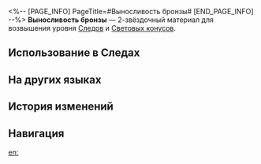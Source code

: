 <%-- [PAGE_INFO]
PageTitle=#Выносливость бронзы#
[END_PAGE_INFO] --%>
{{Предмет Инфобокс
|id          = 110141
|Изображение = Предмет Выносливость бронзы.png
|Тип         = Материал Следов
|Тип2        = Материал возвышения Светового конуса
|Инвентарь   = Материалы улучшения
|Редкость    = 2
|Эффект      = 
|Описание    = Грубый, но прочный древний бронзовый щит. Можно использовать для незначительного повышения уровня Следов персонажей {{Цвет|Выделенный|Сохранения}}.
|Источник1   = [[Чашелист (багровый): Бутон Сохранения (undefined)]]
|Источник2   = [[Неугасаемый пепел]]
|Источник3   = [[Универсальная машина для синтеза: Обмен материалов]]
}}
{{Описание|Древние легенды повествуют о войне, в которой люди исчерпали все доступные и примитивные методы, следуя за богами в битве против чрезвычайно могущественных зверей.<br />Этот щит - свидетель той войны.<br /><br />''«Нет другого выбора, кроме как пытаться остановить войну, даже если усилия тщетны».''}}
'''Выносливость бронзы''' — 2-звёздочный материал для возвышения уровня [[Следы|Следов]] и [[Световые конусы|Световых конусов]].

==Использование в Следах==
{{Использование в следах}}

==На других языках==
{{На других языках
|en   = Endurance of Bronze
|zhs  = 青铜的执着
|zht  = 青銅的執著
|ja   = 青銅の執着
|ko   = 청동의 집념
|es   = Persistencia del bronce
|fr   = Endurance de bronze
|ru   = Выносливость бронзы
|th   = Endurance of Bronze
|vi   = Cố Chấp Của Đồng
|de   = Beständigkeit von Bronze
|id   = Endurance of Bronze
|pt   = Resistência de Bronze
}}

==История изменений==
{{История изменений|3.5}}

==Навигация==
{{Материалы улучшения Навбокс}}

[[en:]]